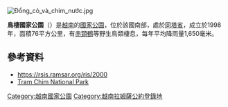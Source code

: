 {{Onesource|time=2021-04-09T02:46:39+00:00}}
[[Image:Đồng_cỏ_và_chim_nước.jpg|right]]
{{coords|10|43|30|N|105|31|00|E|display=title}}

'''鳥棲國家公園'''（{{lang-vi|Vườn quốc gia Tràm Chim}}）是[[越南|越南]]的[[國家公園|國家公園]]，位於該國南部，處於[[同塔省|同塔省]]，成立於1998年，面積76平方公里，有[[赤頸鶴|赤頸鶴]]等野生鳥類棲息，每年平均降雨量1,650毫米。

==參考資料==
* https://rsis.ramsar.org/ris/2000
* [http://www.tramchimnationalpark.com Tram Chim National Park]
{{越南国家公园}}
{{Vietnam-geo-stub}}
[[Category:越南國家公園|Category:越南國家公園]]
[[Category:越南拉姆薩公約登錄地|Category:越南拉姆薩公約登錄地]]